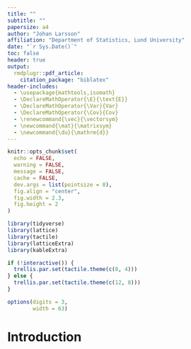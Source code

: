```yaml
---
title: ""
subtitle: ""
papersize: a4
author: "Johan Larsson"
affiliation: "Department of Statistics, Lund University"
date: "`r Sys.Date()`"
toc: false
header: true
output: 
  rmdplugr::pdf_article:
    citation_package: "biblatex"
header-includes:
  - \usepackage{mathtools,isomath}
  - \DeclareMathOperator{\E}{\text{E}}
  - \DeclareMathOperator{\Var}{Var}
  - \DeclareMathOperator{\Cov}{Cov}
  - \renewcommand{\vec}{\vectorsym}
  - \newcommand{\mat}{\matrixsym}
  - \newcommand{\du}{\mathrm{d}}
---
```


```r
knitr::opts_chunk$set(
  echo = FALSE,
  warning = FALSE,
  message = FALSE,
  cache = FALSE,
  dev.args = list(pointsize = 8),
  fig.align = "center",
  fig.width = 2.3,
  fig.height = 2
)

library(tidyverse)
library(lattice)
library(tactile)
library(latticeExtra)
library(kableExtra)

if (!interactive()) {
  trellis.par.set(tactile.theme(c(8, 4)))
} else {
  trellis.par.set(tactile.theme(c(12, 8)))
}

options(digits = 3,
        width = 63)
```

# Introduction

